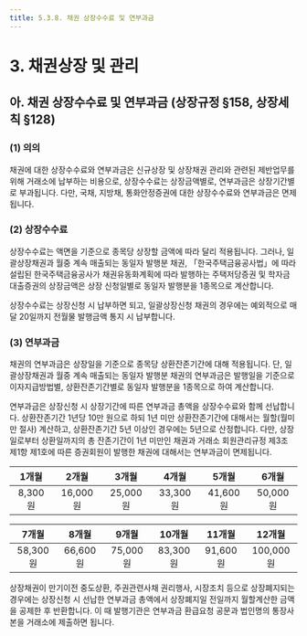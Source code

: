 ```yaml
---
title: 5.3.8. 채권 상장수수료 및 연부과금
---
```

# 3. 채권상장 및 관리

## 아. 채권 상장수수료 및 연부과금 (상장규정 §158, 상장세칙 §128)

### (1) 의의

채권에 대한 상장수수료와 연부과금은 신규상장 및 상장채권 관리와 관련된 제반업무를 위해 거래소에 납부하는 비용으로, 상장수수료는 상장금액별로, 연부과금은 상장기간별로 부과됩니다. 다만, 국채, 지방채, 통화안정증권에 대한 상장수수료와 연부과금은 면제됩니다.

### (2) 상장수수료 

상장수수료는 액면을 기준으로 종목당 상장할 금액에 따라 달리 적용됩니다. 그러나, 일괄상장채권과 월중 계속 매출되는 동일자 발행분 채권, 「한국주택금융공사법」에 따라 설립된 한국주택금융공사가 채권유동화계획에 따라 발행하는 주택저당증권 및 학자금대출증권의 상장금액은 상장 신청일별로 동일자 발행분을 1종목으로 계산합니다.

상장수수료는 상장신청 시 납부하면 되고, 일괄상장신청 채권의 경우에는 예외적으로 매달 20일까지 전월물 발행금액 통지 시 납부합니다. 

<GCallout severity="warn" title="상장수수료">
<GCenterImg src="/bm/530_1_tab.jpg" width="550"/>
</GCallout>

### (3) 연부과금

채권의 연부과금은 상장일을 기준으로 종목당 상환잔존기간에 대해 적용됩니다. 단, 일괄상장채권과 월중 계속 매출되는 동일자 발행분 채권의 연부과금은 발행일을 기준으로 이자지급방법별, 상환잔존기간별로 동일자 발행분을 1종목으로 하여 계산합니다.

연부과금은 상장신청 시 상장기간에 따른 연부과금 총액을 상장수수료와 함께 선납합니다. 상환잔존기간 1년당 10만 원으로 하되 1년 미만 상환잔존기간에 대해서는 월할(월미만 절사) 계산하고, 상환잔존기간 5년 이상인 경우에는 5년으로 산정합니다. 다만, 상장일로부터 상환일까지의 총 잔존기간이 1년 미만인 채권과 거래소 회원관리규정 제3조 제1항 제1호에 따른 증권회원이 발행한 채권에 대해서는 연부과금이 면제됩니다.

<GCallout severity="warn" title="상장기간별 연부과금">

|1개월|2개월|3개월|4개월|5개월|6개월|
|:---:|:--:|:---:|:---:|:---:|:--:|
|8,300원|16,000원|25,000원|33,300원|41,600원|50,000원|

|7개월|8개월|9개월|10개월|11개월|12개월|
|:---:|:---:|:--:|:----:|:---:|:----:|
|58,300원|66,600원|75,000원|83,300원|91,600원|100,000원|

</GCallout>

상장채권이 만기이전 중도상환, 주권관련사채 권리행사, 시장조치 등으로 상장폐지되는 경우에는 상장신청 시 선납한 연부과금 총액에서 상장폐지일 전일까지 월할계산한 금액을 공제한 후 반환합니다. 이 때 발행기관은 연부과금 환급요청 공문과 법인명의 통장사본을 거래소에 제출하면 됩니다.

